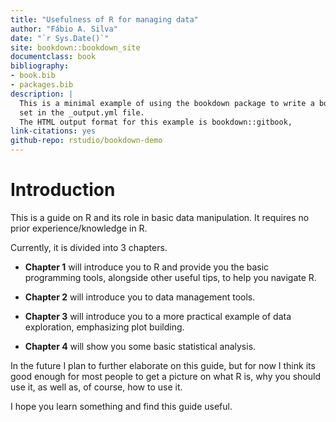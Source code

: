 ```yaml
---
title: "Usefulness of R for managing data"
author: "Fábio A. Silva"
date: "`r Sys.Date()`"
site: bookdown::bookdown_site
documentclass: book
bibliography:
- book.bib
- packages.bib
description: |
  This is a minimal example of using the bookdown package to write a book.
  set in the _output.yml file.
  The HTML output format for this example is bookdown::gitbook,
link-citations: yes
github-repo: rstudio/bookdown-demo
---
```


# Introduction

This is a guide on R and its role in basic data manipulation.
It requires no prior experience/knowledge in R.

Currently, it is divided into 3 chapters.

-   **Chapter 1** will introduce you to R and provide you the basic programming tools, alongside other useful tips, to help you navigate R.

-   **Chapter 2** will introduce you to data management tools.

-   **Chapter 3** will introduce you to a more practical example of data exploration, emphasizing plot building.

-   **Chapter 4** will show you some basic statistical analysis.

In the future I plan to further elaborate on this guide, but for now I think its good enough for most people to get a picture on what R is, why you should use it, as well as, of course, how to use it.

I hope you learn something and find this guide useful.
